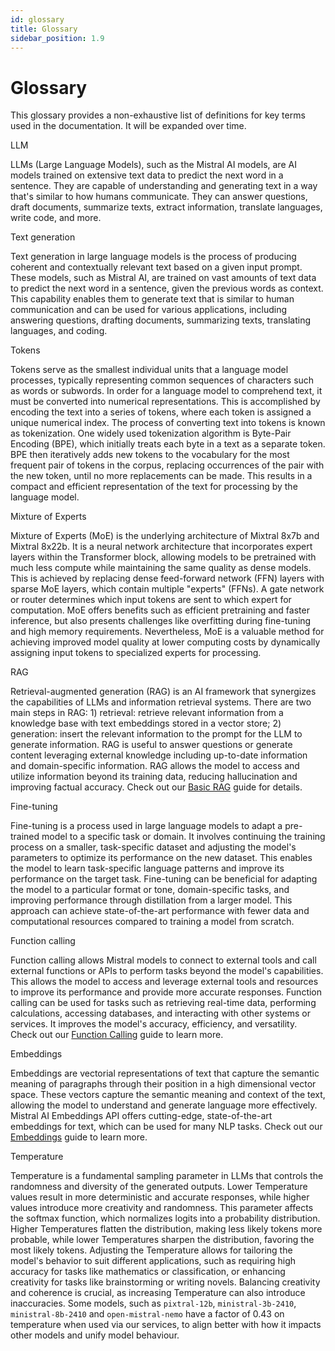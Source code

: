 ```yaml
---
id: glossary
title: Glossary
sidebar_position: 1.9
---
```



# Glossary

This glossary provides a non-exhaustive list of definitions for key terms used in the documentation. It will be expanded over time.

<SectionTab variant="secondary" as="h2" sectionId="llm">LLM</SectionTab>

LLMs (Large Language Models), such as the Mistral AI models, are AI models trained on
extensive text data to predict the next word in a sentence.
They are capable of understanding and generating text in a way that's similar to how humans communicate.
They can answer questions, draft documents, summarize texts, extract information, translate languages, write code, and more.

<SectionTab variant="secondary" as="h2" sectionId="text-generation">Text generation</SectionTab>

Text generation in large language models is the process of producing coherent and contextually relevant text
based on a given input prompt. These models, such as Mistral AI, are trained on vast amounts of text data to
predict the next word in a sentence, given the previous words as context. This capability enables them to
generate text that is similar to human communication and can be used for various applications,
including answering questions, drafting documents, summarizing texts, translating languages,
and coding.

<SectionTab variant="secondary" as="h2" sectionId="tokens">Tokens</SectionTab>

Tokens serve as the smallest individual units that a language model processes, typically
representing common sequences of characters such as words or subwords. In order for a
language model to comprehend text, it must be converted into numerical representations.
This is accomplished by encoding the text into a series of tokens, where each token is
assigned a unique numerical index. The process of converting text into tokens is known
as tokenization. One widely used tokenization algorithm is Byte-Pair Encoding (BPE),
which initially treats each byte in a text as a separate token. BPE then iteratively adds
new tokens to the vocabulary for the most frequent pair of tokens in the corpus, replacing
occurrences of the pair with the new token, until no more replacements can be made. This
results in a compact and efficient representation of the text for processing by the
language model.

<SectionTab variant="secondary" as="h2" sectionId="mixture-of-experts">Mixture of Experts</SectionTab>

Mixture of Experts (MoE) is the underlying architecture of
Mixtral 8x7b and Mixtral 8x22b. It is a neural network architecture
that incorporates expert layers within the Transformer block,
allowing models to be pretrained with much less compute
while maintaining the same quality as dense models.
This is achieved by replacing dense feed-forward network (FFN) layers with sparse MoE layers,
which contain multiple "experts" (FFNs).
A gate network or router determines which input tokens are sent to which expert
for computation. MoE offers benefits such as efficient pretraining and faster inference,
but also presents challenges like overfitting during fine-tuning and high memory
requirements. Nevertheless, MoE is a valuable method for achieving improved model
quality at lower computing costs by dynamically assigning input tokens to
specialized experts for processing.

<SectionTab variant="secondary" as="h2" sectionId="rag">RAG</SectionTab>

Retrieval-augmented generation (RAG) is an AI framework that synergizes the capabilities of LLMs and information
retrieval systems. There are two main steps in RAG: 1) retrieval: retrieve relevant information from a knowledge base with text
embeddings stored in a vector store; 2) generation: insert the relevant information to the prompt for the LLM
to generate information. RAG is useful to answer questions or generate content leveraging external knowledge including
up-to-date information and domain-specific information.
RAG allows the model to access and utilize information beyond its training data, reducing hallucination and
improving factual accuracy. Check out our [Basic RAG](/guides/rag/) guide for details.

<SectionTab variant="secondary" as="h2" sectionId="fine-tuning">Fine-tuning</SectionTab>

Fine-tuning is a process used in large language models to adapt a pre-trained model to a specific task or domain.
It involves continuing the training process on a smaller, task-specific dataset and adjusting the model's
parameters to optimize its performance on the new dataset. This enables the model to learn task-specific
language patterns and improve its performance on the target task. Fine-tuning can be
beneficial for adapting the model to a particular format or tone,
domain-specific tasks, and improving performance through distillation from a larger model.
This approach can achieve state-of-the-art performance with fewer data and computational
resources compared to training a model from scratch.

<SectionTab variant="secondary" as="h2" sectionId="function-calling">Function calling</SectionTab>

Function calling allows Mistral models to connect to external tools and
call external functions or APIs to perform tasks
beyond the model's capabilities. This allows the model to access and leverage external
tools and resources to improve its performance and provide more accurate responses.
Function calling can be used for tasks such as retrieving real-time data,
performing calculations, accessing databases, and interacting with other systems or services.
It improves the model's accuracy, efficiency, and versatility.
Check out our [Function Calling](/capabilities/function_calling/) guide to learn more.

<SectionTab variant="secondary" as="h2" sectionId="embeddings">Embeddings</SectionTab>

Embeddings are vectorial representations of text that capture the semantic meaning of
paragraphs through their position in a high dimensional vector space.
These vectors capture the semantic meaning and context of the text,
allowing the model to understand and generate language more effectively.
Mistral AI Embeddings API offers cutting-edge, state-of-the-art embeddings for text,
which can be used for many NLP tasks. Check out our [Embeddings](/capabilities/embeddings/overview) guide
to learn more.

<SectionTab variant="secondary" as="h2" sectionId="temperature">Temperature</SectionTab>

Temperature is a fundamental sampling parameter in LLMs that controls the randomness and diversity of the generated outputs. Lower Temperature values result in more deterministic and accurate responses, while higher values introduce more creativity and randomness. This parameter affects the softmax function, which normalizes logits into a probability distribution. Higher Temperatures flatten the distribution, making less likely tokens more probable, while lower Temperatures sharpen the distribution, favoring the most likely tokens. Adjusting the Temperature allows for tailoring the model's behavior to suit different applications, such as requiring high accuracy for tasks like mathematics or classification, or enhancing creativity for tasks like brainstorming or writing novels. Balancing creativity and coherence is crucial, as increasing Temperature can also introduce inaccuracies. Some models, such as `pixtral-12b`, `ministral-3b-2410`, `ministral-8b-2410` and `open-mistral-nemo` have a factor of 0.43 on temperature when used via our services, to align better with how it impacts other models and unify model behaviour.
